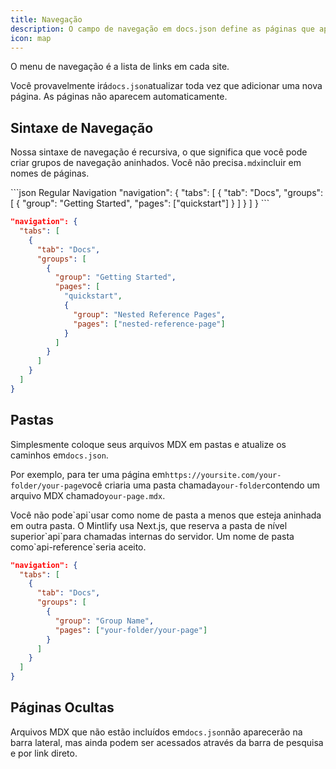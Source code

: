 ```yaml
---
title: Navegação
description: O campo de navegação em docs.json define as páginas que aparecem no menu de navegação
icon: map
---
```


O menu de navegação é a lista de links em cada site.

Você provavelmente irá`docs.json`atualizar toda vez que adicionar uma nova página. As páginas não aparecem automaticamente.

## Sintaxe de Navegação

Nossa sintaxe de navegação é recursiva, o que significa que você pode criar grupos de navegação aninhados. Você não precisa`.mdx`incluir em nomes de páginas.

<CodeGroup>
  ```json Regular Navigation
  "navigation": {
    "tabs": [
      {
        "tab": "Docs",
        "groups": [
          {
            "group": "Getting Started",
            "pages": ["quickstart"]
          }
        ]
      }
    ]
  }
  ```

  ```json Nested Navigation
  "navigation": {
    "tabs": [
      {
        "tab": "Docs",
        "groups": [
          {
            "group": "Getting Started",
            "pages": [
              "quickstart",
              {
                "group": "Nested Reference Pages",
                "pages": ["nested-reference-page"]
              }
            ]
          }
        ]
      }
    ]
  }
  ```
</CodeGroup>

## Pastas

Simplesmente coloque seus arquivos MDX em pastas e atualize os caminhos em`docs.json`.

Por exemplo, para ter uma página em`https://yoursite.com/your-folder/your-page`você criaria uma pasta chamada`your-folder`contendo um arquivo MDX chamado`your-page.mdx`.

<Warning>
  Você não pode`api`usar como nome de pasta a menos que esteja aninhada em outra pasta. O Mintlify usa Next.js, que reserva a pasta de nível superior`api`para chamadas internas do servidor. Um nome de pasta como`api-reference`seria aceito.
</Warning>

```json Navigation With Folder
"navigation": {
  "tabs": [
    {
      "tab": "Docs",
      "groups": [
        {
          "group": "Group Name",
          "pages": ["your-folder/your-page"]
        }
      ]
    }
  ]
}
```

## Páginas Ocultas

Arquivos MDX que não estão incluídos em`docs.json`não aparecerão na barra lateral, mas ainda podem ser acessados através da barra de pesquisa e por link direto.
